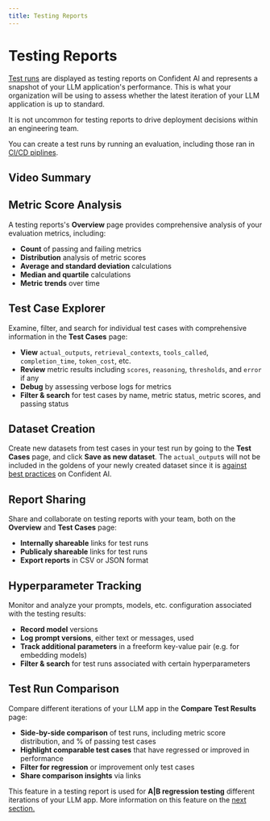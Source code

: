 ```yaml
---
title: Testing Reports
---
```



# Testing Reports

[Test runs](/concepts/test-runs) are displayed as testing reports on Confident AI and represents a snapshot of your LLM application's performance. This is what your organization will be using to assess whether the latest iteration of your LLM application is up to standard.

<Callout>
  It is not uncommon for testing reports to drive deployment decisions within an
  engineering team.
</Callout>

You can create a test runs by running an evaluation, including those ran in [CI/CD piplines](/llm-evaluation/unit-testing-in-cicd).

## Video Summary

<VideoDisplayer
  src="https://confident-docs.s3.us-east-1.amazonaws.com/evaluation:testing-reports.mp4"
  width="100%"
  title="Navigating Testing Reports on Confident AI"
/>

## Metric Score Analysis

A testing reports's **Overview** page provides comprehensive analysis of your evaluation metrics, including:

- **Count** of passing and failing metrics
- **Distribution** analysis of metric scores
- **Average and standard deviation** calculations
- **Median and quartile** calculations
- **Metric trends** over time

## Test Case Explorer

Examine, filter, and search for individual test cases with comprehensive information in the **Test Cases** page:

- **View** `actual_outputs`, `retrieval_contexts`, `tools_called`, `completion_time`, `token_cost`, etc.
- **Review** metric results including `scores`, `reasoning`, `thresholds`, and `error` if any
- **Debug** by assessing verbose logs for metrics
- **Filter & search** for test cases by name, metric status, metric scores, and passing status

## Dataset Creation

Create new datasets from test cases in your test run by going to the **Test Cases** page, and click **Save as new dataset**. The `actual_output`s will not be included in the goldens of your newly created dataset since it is [against best practices](/concepts/datasets#why-shouldnt-goldens-contain-actual_output) on Confident AI.

## Report Sharing

Share and collaborate on testing reports with your team, both on the **Overview** and **Test Cases** page:

- **Internally shareable** links for test runs
- **Publicaly shareable** links for test runs
- **Export reports** in CSV or JSON format

## Hyperparameter Tracking

Monitor and analyze your prompts, models, etc. configuration associated with the testing results:

- **Record model** versions
- **Log prompt versions**, either text or messages, used
- **Track additional parameters** in a freeform key-value pair (e.g. for embedding models)
- **Filter & search** for test runs associated with certain hyperparameters

## Test Run Comparison

Compare different iterations of your LLM app in the **Compare Test Results** page:

- **Side-by-side comparison** of test runs, including metric score distribution, and % of passing test cases
- **Highlight comparable test cases** that have regressed or improved in performance
- **Filter for regression** or improvement only test cases
- **Share comparison insights** via links

This feature in a testing report is used for **A|B regression testing** different iterations of your LLM app. More information on this feature on the [next section.](/evaluations/ab-regression-testing)

